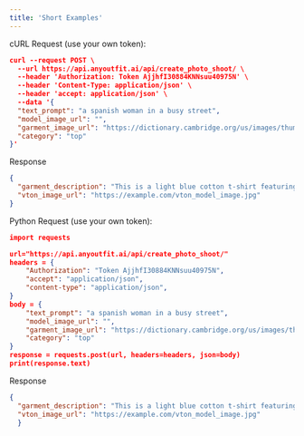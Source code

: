 ```yaml
---
title: 'Short Examples'
---
```

cURL Request (use your own token):

```json
curl --request POST \
  --url https://api.anyoutfit.ai/api/create_photo_shoot/ \
  --header 'Authorization: Token AjjhfI30884KNNsuu40975N' \
  --header 'Content-Type: application/json' \
  --header 'accept: application/json' \
  --data '{
  "text_prompt": "a spanish woman in a busy street",
  "model_image_url": "",
  "garment_image_url": "https://dictionary.cambridge.org/us/images/thumb/Tshirt_noun_001_18267_2.jpg",
  "category": "top"
}'
```

Response
```json
{
  "garment_description": "This is a light blue cotton t-shirt featuring a Levi logo on the chest.","model_image_url": "https://example.com/generated_model.jpg",
  "vton_image_url": "https://example.com/vton_model_image.jpg"
}
```

Python Request (use your own token):
```json
import requests

url="https://api.anyoutfit.ai/api/create_photo_shoot/"
headers = {
    "Authorization": "Token AjjhfI30884KNNsuu40975N",
    "accept": "application/json",
    "content-type": "application/json",
}
body = {
    "text_prompt": "a spanish woman in a busy street",
    "model_image_url": "",
    "garment_image_url": "https://dictionary.cambridge.org/us/images/thumb/Tshirt_noun_001_18267_2.jpg",
    "category": "top"
}
response = requests.post(url, headers=headers, json=body)
print(response.text)
```

Response
```json
{
  "garment_description": "This is a light blue cotton t-shirt featuring a small red Levi logo on the chest.","model_image_url": "https://example.com/generated_model.jpg",
  "vton_image_url": "https://example.com/vton_model_image.jpg"
  }
```